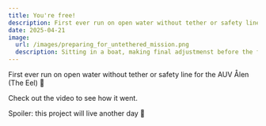 ```yaml
---
title: You're free!
description: First ever run on open water without tether or safety line for the AUV Ålen 😬 Check out the video to see how it went.
date: 2025-04-21
image:
  url: /images/preparing_for_untethered_mission.png
  description: Sitting in a boat, making final adjustmenst before the first untethered mission
---
```



<YouTube id="https://youtu.be/WxX1ecgRIDs" class="max-w-3xl" />

First ever run on open water without tether or safety line for the AUV Ålen (The Eel) 😬

Check out the video to see how it went.

Spoiler: this project will live another day 🥹
